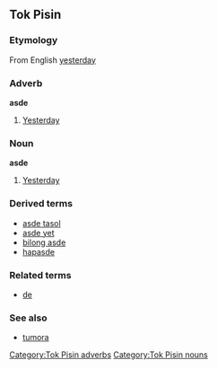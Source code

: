 ==Tok Pisin==
===Etymology===
From English [[yesterday]]

===Adverb===
'''asde'''
#[[yesterday|Yesterday]]

===Noun===
'''asde'''
#[[yesterday|Yesterday]]

===Derived terms===
*[[asde tasol]]
*[[asde yet]]
*[[bilong asde]]
*[[hapasde]]

===Related terms===
*[[de]]

===See also===
*[[tumora]]

[[Category:Tok Pisin adverbs]]
[[Category:Tok Pisin nouns]]